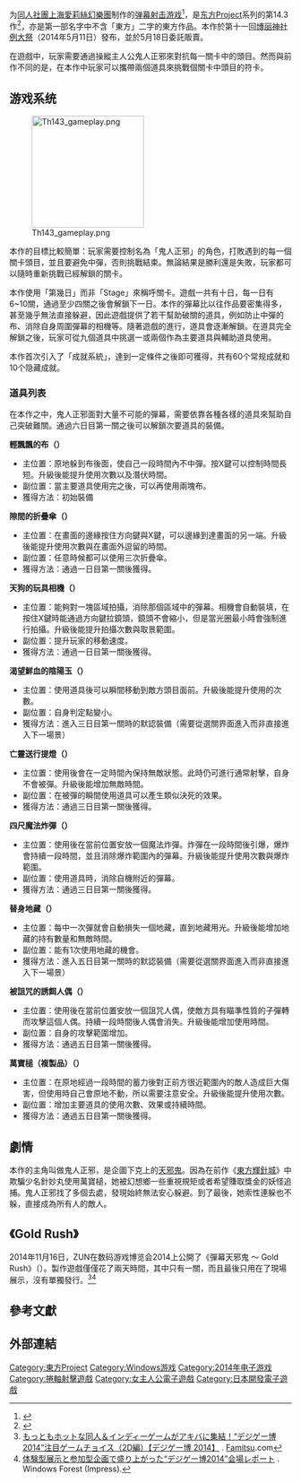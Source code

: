 {{game guide}}
{{Infobox VG
|title = 彈幕天邪鬼 ～ Impossible Spell Card.
|japanese=弾幕アマノジャク　～ Impossible Spell Card.
|caption=
|image = Th143cover.jpg
|developer = [[上海愛莉絲幻樂團|上海愛莉絲幻樂團]]
|publisher = 上海愛莉絲幻樂團
|designer = [[ZUN|ZUN]]<ref>{{cite news|title=『東方Project』第14.3弾「弾幕アマノジャク」発表！5月11日開催予定の「博麗神社例大祭11」で完成版を配布予定！|url=http://zakuzaku911.com/archives/4043542.html|publisher=なんだかおもしろい|date=2014-04-13|accessdate=2014-05-13|deadurl=yes|archiveurl=https://web.archive.org/web/20140513112218/http://zakuzaku911.com/archives/4043542.html|archivedate=2014年5月13日|df=}}</ref>
|series = [[東方Project|東方Project]]
|released = 2014年5月11日（第十一次[[博丽神社例大祭|博丽神社例大祭]]）<br>2019年4月2日（[[Steam|Steam]]）
|genre = [[弹幕射击游戏|弹幕射击游戏]]
|modes = 1人
|platforms = [[个人电脑|PC]]（[[Microsoft_Windows|Windows]] [[Windows_7|Windows 7]]以上）
}}

{{Vgname|1=彈幕天邪鬼 ～ Impossible Spell Card.|ja=弾幕アマノジャク　～ Impossible Spell Card.}}为[[同人社團|同人社團]][[上海愛莉絲幻樂團|上海愛莉絲幻樂團]]制作的[[弹幕射击游戏|弹幕射击游戏]]<ref>{{cite news|title=東方Project新作「弾幕アマノジャク」発表|url=http://bylines.news.yahoo.co.jp/dragoner/20140412-00034445/|publisher=[[雅虎日本|雅虎日本]]|date=2014-04-12|accessdate=2014-05-13|archive-date=2014-05-14|archive-url=https://web.archive.org/web/20140514003024/http://bylines.news.yahoo.co.jp/dragoner/20140412-00034445/|dead-url=no}}</ref>，是[[东方Project|东方Project]]系列的第14.3作<ref>{{cite news|title=Touhou 14.3: Impossible Spell Card review - is not impossible to enjoy|url=http://www.examiner.com/review/touhou-14-3-impossible-spell-card-review-is-not-impossible-to-enjoy?cid=rss|publisher={{link-en|Examiner.com|Examiner.com}}|date=2014-05-11|accessdate=2014-05-13|archive-date=2014-05-14|archive-url=https://web.archive.org/web/20140514063552/http://www.examiner.com/review/touhou-14-3-impossible-spell-card-review-is-not-impossible-to-enjoy?cid=rss|dead-url=no}}</ref>，亦是第一部名字中不含「東方」二字的東方作品。本作於第十一回[[博丽神社例大祭|博丽神社例大祭]]（2014年5月11日）發布，並於5月18日委託販賣。

在遊戲中，玩家需要通過操縱主人公鬼人正邪來對抗每一關卡中的頭目。然而與前作不同的是，在本作中玩家可以攜帶兩個道具來挑戰個關卡中頭目的符卡。

== 游戏系统 ==
{{see also|東方Project#遊戲系統}}
[[File:Th143_gameplay.png|200px]]

本作的目標比較簡單：玩家需要控制名為「鬼人正邪」的角色，打敗遇到的每一個關卡頭目，並且要避免中彈，否則挑戰結束。無論結果是勝利還是失敗，玩家都可以隨時重新挑戰已經解鎖的關卡。

本作使用「第幾日」而非「Stage」來稱呼關卡。遊戲一共有十日，每一日有6~10關，通過至少四關之後會解鎖下一日。本作的彈幕比以往作品要密集得多，甚至幾乎無法直接躲避，因此遊戲提供了若干幫助破關的道具，例如防止中彈的布、消除自身周圍彈幕的相機等。隨著遊戲的進行，道具會逐漸解鎖。在道具完全解鎖之後，玩家可從九個道具中挑選一或兩個作為主要道具與輔助道具使用。

本作首次引入了「成就系統」，達到一定條件之後即可獲得，共有60个常规成就和10个隐藏成就。

=== 道具列表 ===
<!-- 嚴格來講，本節內容其實應當削除 -->在本作之中，鬼人正邪面對大量不可能的彈幕，需要依靠各種各樣的道具來幫助自己突破難關。通過六日目第一關之後可以解鎖次要道具的裝備。

'''輕飄飄的布（{{lang|ja|ひらり布}}）'''
* 主位置：原地躲到布後面，使自己一段時間內不中彈。按X鍵可以控制時間長短。升級後能提升使用次數以及潛伏時間。
* 副位置：當主要道具使用完之後，可以再使用兩塊布。
* 獲得方法：初始裝備
'''隙間的折疊傘（{{lang|ja|隙間の折りたたみ傘}}）'''
* 主位置：在畫面的邊緣按住方向鍵與X鍵，可以邊緣到達畫面的另一端。升級後能提升使用次數與在畫面外逗留的時間。
* 副位置：任意時候都可以使用三次折疊傘。
* 獲得方法：通過一日目第一關後獲得。
'''天狗的玩具相機（{{lang|ja|天狗のトイカメラ}}）'''
* 主位置：能夠對一塊區域拍攝，消除那個區域中的彈幕。相機會自動裝填，在按住X鍵時能通過方向鍵拉鏡頭，鏡頭不會縮小，但是當光圈最小時會強制進行拍攝。升級後能提升拍攝次數與取景範圍。
* 副位置：提升玩家的移動速度。
* 獲得方法：通過一日目第一關後獲得。
'''渴望鮮血的陰陽玉（{{lang|ja|血に餓えた陰陽玉}}）'''
* 主位置：使用道具後可以瞬間移動到敵方頭目面前。升級後能提升使用的次數。
* 副位置：自身判定點變小。
* 獲得方法：進入三日目第一關時的默認裝備（需要從選關界面進入而非直接進入下一場景）
'''亡靈送行提燈（{{lang|ja|亡霊の送り提燈}}）'''
* 主位置：使用後會在一定時間內保持無敵狀態。此時仍可進行通常射擊，自身不會被彈。升級後能增加無敵時間。
* 副位置：在被彈的瞬間使用道具可以產生類似決死的效果。
* 獲得方法：通過三日目第一關後獲得。
'''四尺魔法炸彈（{{lang|ja|四尺マジックボム}}）'''
* 主位置：使用後在當前位置安放一個魔法炸彈。炸彈在一段時間後引爆，爆炸會持續一段時間，並且消除爆炸範圍內的彈幕。升級後能提升使用次數與爆炸範圍。
* 副位置：使用道具時，消除自機附近的彈幕。
* 獲得方法：通過三日目第一關後獲得。
'''替身地藏（{{lang|ja|身代わり地蔵}}）'''
* 主位置：每中一次彈就會自動損失一個地藏，直到地藏用光。升級後能增加地藏的持有數量和無敵時間。
* 副位置：能有1次使用地藏的機會。
* 獲得方法：進入五日目第一關時的默認裝備（需要從選關界面進入而非直接進入下一場景）
'''被詛咒的誘餌人偶（{{lang|ja|呪いのデコイ人形}}）'''
* 主位置：使用後在當前位置安放一個詛咒人偶，使敵方具有瞄準性質的子彈轉而攻擊這個人偶。持續一段時間後人偶會消失。升級後能增加使用時間。
* 副位置：自身的攻擊範圍增加。
* 獲得方法：通過五日目第一關後獲得。
'''萬寶槌（複製品）（{{lang|ja|打ち出の小槌（レプリカ）}}）'''
* 主位置：在原地經過一段時間的蓄力後對正前方很近範圍內的敵人造成巨大傷害，但使用時自己會原地不動，所以需要注意安全。升級後能提升使用次數。
* 副位置：增加主要道具的使用次數、效果或持續時間。
* 獲得方法：通過五日目第一關後獲得。

== 劇情 ==
本作的主角叫做鬼人正邪，是企圖下克上的[[天邪鬼|天邪鬼]]。因為在前作《[[東方輝針城|東方輝針城]]》中欺騙少名針妙丸使用萬寶槌，她被幻想鄉一些重視規矩或者希望賺取獎金的妖怪追捕。鬼人正邪找了多個去處，發現始終無法安心躲避。到了最後，她索性連躲也不躲，直接成為所有人的敵人。

== 《Gold Rush》 ==
2014年11月16日，ZUN在数码游戏博览会2014上公開了《彈幕天邪鬼 ～ Gold Rush》（{{lang-ja|弾幕アマノジャク　ゴールドラッシュ}}）。製作遊戲僅僅花了兩天時間，其中只有一關，而且最後只用在了現場展示，沒有單獨發行。<ref>[http://www.famitsu.com/news/201411/18065947.html もっともホットな同人＆インディーゲームがアキバに集結！“デジゲー博 2014”注目ゲームチョイス（2D編）【デジゲー博 2014】] {{Wayback|url=http://www.famitsu.com/news/201411/18065947.html |date=20160610153903 }}. [[Famitsu|Famitsu]].com</ref><ref>[http://www.forest.impress.co.jp/docs/special/20141117_676428.html 体験型展示と参加型企画で盛り上がった“デジゲー博2014”会場レポート] {{Wayback|url=http://www.forest.impress.co.jp/docs/special/20141117_676428.html |date=20160319043919 }}. Windows Forest (Impress).</ref>

==參考文獻==
{{reflist}}

==外部連結==
{{wikiquote}}

{{東方Project}}

[[Category:東方Project|Category:東方Project]]
[[Category:Windows游戏|Category:Windows游戏]]
[[Category:2014年电子游戏|Category:2014年电子游戏]]
[[Category:捲軸射擊遊戲|Category:捲軸射擊遊戲]]
[[Category:女主人公電子遊戲|Category:女主人公電子遊戲]]
[[Category:日本開發電子遊戲|Category:日本開發電子遊戲]]